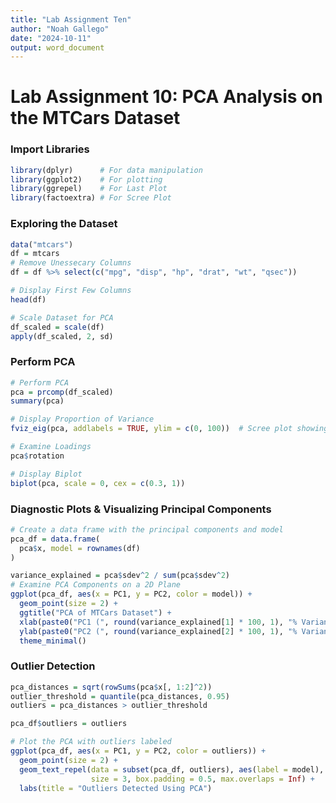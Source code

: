 ```yaml
---
title: "Lab Assignment Ten"
author: "Noah Gallego"
date: "2024-10-11"
output: word_document
---
```


# Lab Assignment 10: PCA Analysis on the MTCars Dataset

### Import Libraries
```r
library(dplyr)      # For data manipulation
library(ggplot2)    # For plotting
library(ggrepel)    # For Last Plot
library(factoextra) # For Scree Plot
```

### Exploring the Dataset
```r
data("mtcars")
df = mtcars
# Remove Unessecary Columns
df = df %>% select(c("mpg", "disp", "hp", "drat", "wt", "qsec"))

# Display First Few Columns
head(df)

# Scale Dataset for PCA
df_scaled = scale(df)
apply(df_scaled, 2, sd)
```

### Perform PCA 
```r
# Perform PCA
pca = prcomp(df_scaled)
summary(pca)

# Display Proportion of Variance
fviz_eig(pca, addlabels = TRUE, ylim = c(0, 100))  # Scree plot showing variance explained by components

# Examine Loadings
pca$rotation

# Display Biplot
biplot(pca, scale = 0, cex = c(0.3, 1))
```

### Diagnostic Plots & Visualizing Principal Components
```r
# Create a data frame with the principal components and model
pca_df = data.frame(
  pca$x, model = rownames(df)
)

variance_explained = pca$sdev^2 / sum(pca$sdev^2)
# Examine PCA Components on a 2D Plane
ggplot(pca_df, aes(x = PC1, y = PC2, color = model)) +
  geom_point(size = 2) +
  ggtitle("PCA of MTCars Dataset") +
  xlab(paste0("PC1 (", round(variance_explained[1] * 100, 1), "% Variance)")) +
  ylab(paste0("PC2 (", round(variance_explained[2] * 100, 1), "% Variance)")) +
  theme_minimal()
```


### Outlier Detection
```r
pca_distances = sqrt(rowSums(pca$x[, 1:2]^2))
outlier_threshold = quantile(pca_distances, 0.95)
outliers = pca_distances > outlier_threshold

pca_df$outliers = outliers

# Plot the PCA with outliers labeled
ggplot(pca_df, aes(x = PC1, y = PC2, color = outliers)) +
  geom_point(size = 2) +
  geom_text_repel(data = subset(pca_df, outliers), aes(label = model), 
                  size = 3, box.padding = 0.5, max.overlaps = Inf) +
  labs(title = "Outliers Detected Using PCA")
```